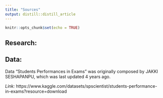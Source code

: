 ```yaml
---
title: "Sources"
output: distill::distill_article
---
```


```r
knitr::opts_chunk$set(echo = TRUE)
```

## Research: 

## Data: 

Data "Students Performances in Exams" was originally composed by JAKKI SESHAPANPU, which was last updated 4 years ago. 

*Link:* https://www.kaggle.com/datasets/spscientist/students-performance-in-exams?resource=download
